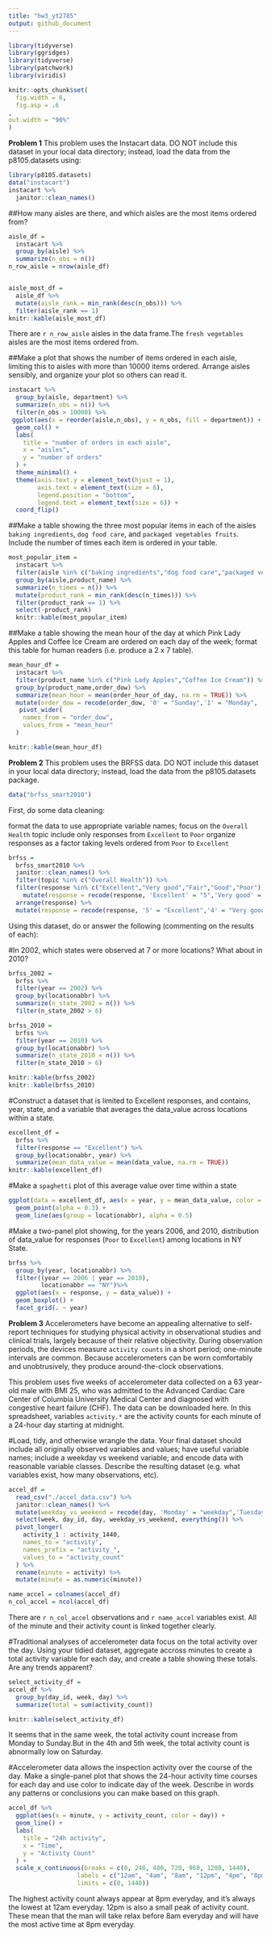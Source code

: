 ```yaml
---
title: "hw3_yt2785"
output: github_document
---
```


```r
library(tidyverse)
library(ggridges)
library(tidyverse)
library(patchwork)
library(viridis)

knitr::opts_chunk$set(
  fig.width = 6,
  fig.asp = .6
,
out.width = "90%"
)
```

**Problem 1**
This problem uses the Instacart data. DO NOT include this dataset in your local data directory; instead, load the data from the p8105.datasets using:

```r
library(p8105.datasets) 
data("instacart")
instacart %>% 
  janitor::clean_names()
```

##How many aisles are there, and which aisles are the most items ordered from?

```r
aisle_df = 
  instacart %>%
  group_by(aisle) %>% 
  summarize(n_obs = n())
n_row_aisle = nrow(aisle_df)


aisle_most_df = 
  aisle_df %>% 
  mutate(aisle_rank = min_rank(desc(n_obs))) %>% 
  filter(aisle_rank == 1) 
knitr::kable(aisle_most_df)
```

There are `r n_row_aisle` aisles in the data frame.The `fresh vegetables` aisles are the most items ordered from.

##Make a plot that shows the number of items ordered in each aisle, limiting this to aisles with more than 10000 items ordered. Arrange aisles sensibly, and organize your plot so others can read it.

```r
instacart %>%
  group_by(aisle, department) %>% 
  summarize(n_obs = n()) %>% 
  filter(n_obs > 10000) %>% 
 ggplot(aes(x = reorder(aisle,n_obs), y = n_obs, fill = department)) +
  geom_col() +
  labs(
    title = "number of orders in each aisle",
    x = "aisles",
    y = "number of orders"
  ) + 
  theme_minimal() +
  theme(axis.text.y = element_text(hjust = 1), 
        axis.text = element_text(size = 6),
        legend.position = "bottom",
        legend.text = element_text(size = 6)) + 
  coord_flip()
```

##Make a table showing the three most popular items in each of the aisles `baking ingredients`, `dog food care`, and `packaged vegetables fruits`. Include the number of times each item is ordered in your table.

```r
most_popular_item = 
  instacart %>% 
  filter(aisle %in% c("baking ingredients","dog food care","packaged vegetables fruits")) %>% 
  group_by(aisle,product_name) %>% 
  summarize(n_times = n()) %>% 
  mutate(product_rank = min_rank(desc(n_times))) %>% 
  filter(product_rank == 1) %>% 
  select(-product_rank)
  knitr::kable(most_popular_item)
```


##Make a table showing the mean hour of the day at which Pink Lady Apples and Coffee Ice Cream are ordered on each day of the week; format this table for human readers (i.e. produce a 2 x 7 table).

```r
mean_hour_df = 
  instacart %>%
  filter(product_name %in% c("Pink Lady Apples","Coffee Ice Cream")) %>% 
  group_by(product_name,order_dow) %>% 
  summarize(mean_hour = mean(order_hour_of_day, na.rm = TRUE)) %>%
  mutate(order_dow = recode(order_dow, '0' = "Sunday",'1' = "Monday", '2' = "Tuesday", '3' = "Wednesday", '4' = "Thursday", '5' = "Friday", '6' = "Saturday")) %>% 
   pivot_wider(
    names_from = "order_dow",
    values_from = "mean_hour"
  ) 

knitr::kable(mean_hour_df)
```

**Problem 2**
This problem uses the BRFSS data. DO NOT include this dataset in your local data directory; instead, load the data from the p8105.datasets package.

```r
data("brfss_smart2010")
```


First, do some data cleaning:

format the data to use appropriate variable names;
focus on the `Overall Health` topic
include only responses from `Excellent` to `Poor`
organize responses as a factor taking levels ordered from `Poor` to `Excellent`

```r
brfss = 
  brfss_smart2010 %>%
  janitor::clean_names() %>% 
  filter(topic %in% c("Overall Health")) %>% 
  filter(response %in% c("Excellent","Very good","Fair","Good","Poor")) %>% 
    mutate(response = recode(response, 'Excellent' = "5",'Very good' = "4", 'Good' = "3", 'Fair' = "2", 'Poor' = "1")) %>% 
  arrange(response) %>% 
  mutate(response = recode(response, '5' = "Excellent",'4' = "Very good", '3' = "Good", '2' = "Fair", '1' = "Poor")) 
```

Using this dataset, do or answer the following (commenting on the results of each):

#In 2002, which states were observed at 7 or more locations? What about in 2010?

```r
brfss_2002 = 
  brfss %>% 
  filter(year == 2002) %>% 
  group_by(locationabbr) %>% 
  summarize(n_state_2002 = n()) %>% 
  filter(n_state_2002 > 6)

brfss_2010 = 
  brfss %>% 
  filter(year == 2010) %>% 
  group_by(locationabbr) %>% 
  summarize(n_state_2010 = n()) %>% 
  filter(n_state_2010 > 6) 

knitr::kable(brfss_2002)
knitr::kable(brfss_2010)
```

#Construct a dataset that is limited to Excellent responses, and contains, year, state, and a variable that averages the data_value across locations within a state. 

```r
excellent_df = 
  brfss %>% 
  filter(response == "Excellent") %>% 
  group_by(locationabbr, year) %>% 
  summarize(mean_data_value = mean(data_value, na.rm = TRUE)) 
knitr::kable(excellent_df)
```

#Make a `spaghetti` plot of this average value over time within a state 

```r
ggplot(data = excellent_df, aes(x = year, y = mean_data_value, color = locationabbr)) +
  geom_point(alpha = 0.3) +
  geom_line(aes(group = locationabbr), alpha = 0.5)
```

#Make a two-panel plot showing, for the years 2006, and 2010, distribution of data_value for responses (`Poor` to `Excellent`) among locations in NY State.

```r
brfss %>% 
  group_by(year, locationabbr) %>% 
  filter((year == 2006 | year == 2010),
         locationabbr == "NY")%>% 
  ggplot(aes(x = response, y = data_value)) +
  geom_boxplot() +
  facet_grid(. ~ year)
```

**Problem 3**
Accelerometers have become an appealing alternative to self-report techniques for studying physical activity in observational studies and clinical trials, largely because of their relative objectivity. During observation periods, the devices measure `activity counts` in a short period; one-minute intervals are common. Because accelerometers can be worn comfortably and unobtrusively, they produce around-the-clock observations.

This problem uses five weeks of accelerometer data collected on a 63 year-old male with BMI 25, who was admitted to the Advanced Cardiac Care Center of Columbia University Medical Center and diagnosed with congestive heart failure (CHF). The data can be downloaded here. In this spreadsheet, variables `activity.*` are the activity counts for each minute of a 24-hour day starting at midnight.

#Load, tidy, and otherwise wrangle the data. Your final dataset should include all originally observed variables and values; have useful variable names; include a weekday vs weekend variable; and encode data with reasonable variable classes. Describe the resulting dataset (e.g. what variables exist, how many observations, etc).

```r
accel_df = 
  read_csv("./accel_data.csv") %>% 
  janitor::clean_names() %>% 
  mutate(weekday_vs_weekend = recode(day, 'Monday' = "weekday",'Tuesday' = "weekday", 'Wednesday' = "weekday", 'Thursday' = "weekday", 'Friday' = "weekday", 'Saturday' = "weekend", 'Sunday' = "weekend")) %>% 
  select(week, day_id, day, weekday_vs_weekend, everything()) %>% 
  pivot_longer(
    activity_1 : activity_1440,
    names_to = "activity",
    names_prefix = "activity_",
    values_to = "activity_count"
  ) %>% 
  rename(minute = activity) %>% 
  mutate(minute = as.numeric(minute))

name_accel = colnames(accel_df)
n_col_accel = ncol(accel_df)
```
There are `r n_col_accel` observations and `r name_accel` variables exist. All of the minute and their activity count is linked together clearly.


#Traditional analyses of accelerometer data focus on the total activity over the day. Using your tidied dataset, aggregate accross minutes to create a total activity variable for each day, and create a table showing these totals. Are any trends apparent?

```r
select_activity_df = 
accel_df %>% 
  group_by(day_id, week, day) %>% 
  summarize(total = sum(activity_count)) 

knitr::kable(select_activity_df)

```
It seems that in the same week, the total activity count increase from Monday to Sunday.But in the 4th and 5th week, the total activity count is abnormally low on Saturday.

#Accelerometer data allows the inspection activity over the course of the day. Make a single-panel plot that shows the 24-hour activity time courses for each day and use color to indicate day of the week. Describe in words any patterns or conclusions you can make based on this graph.

```r
accel_df %>% 
  ggplot(aes(x = minute, y = activity_count, color = day)) + 
  geom_line() +
  labs(
    title = "24h activity",
    x = "Time",
    y = "Activity Count"
  ) +
  scale_x_continuous(breaks = c(0, 240, 480, 720, 960, 1200, 1440), 
                   labels = c("12am", "4am", "8am", "12pm", "4pm", "8pm", "12am"),
                   limits = c(0, 1440))

```
The highest activity count always appear at 8pm everyday, and it's always the lowest at 12am everyday. 12pm is also a small peak of activity count. These mean that the man will take relax before 8am everyday and will have the most active time at 8pm everyday.
